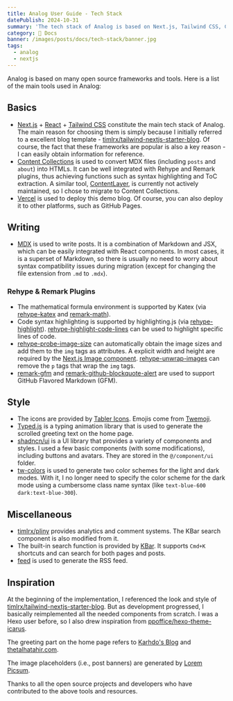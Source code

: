 ```yaml
---
title: Analog User Guide - Tech Stack
datePublish: 2024-10-31
summary: 'The tech stack of Analog is based on Next.js, Tailwind CSS, Content Collections and many other open source foundations.'
category: 🌈 Docs
banner: /images/posts/docs/tech-stack/banner.jpg
tags:
  - analog
  - nextjs
---
```


Analog is based on many open source frameworks and tools. Here is a list of the main tools used in Analog:

## Basics

- [Next.js](https://nextjs.org/docs) + [React](https://react.dev) + [Tailwind CSS](https://tailwindcss.com/docs) constitute the main tech stack of Analog. The main reason for choosing them is simply because I initially referred to a excellent blog template - [timlrx/tailwind-nextjs-starter-blog](https://github.com/timlrx/tailwind-nextjs-starter-blog). Of course, the fact that these frameworks are popular is also a key reason - I can easily obtain information for reference.
- [Content Collections](https://www.content-collections.dev) is used to convert MDX files (including `posts` and `about`) into HTMLs. It can be well integrated with Rehype and Remark plugins, thus achieving functions such as syntax highlighting and ToC extraction. A similar tool, [ContentLayer](https://contentlayer.dev/docs), is currently not actively maintained, so I chose to migrate to Content Collections.
- [Vercel](https://vercel.com) is used to deploy this demo blog. Of course, you can also deploy it to other platforms, such as GitHub Pages.

## Writing

- [MDX](https://mdxjs.com) is used to write posts. It is a combination of Markdown and JSX, which can be easily integrated with React components. In most cases, it is a superset of Markdown, so there is usually no need to worry about syntax compatibility issues during migration (except for changing the file extension from `.md` to `.mdx`).

### Rehype & Remark Plugins

- The mathematical formula environment is supported by Katex (via [rehype-katex](https://www.npmjs.com/package/rehype-katex) and [remark-math](https://www.npmjs.com/package/remark-math)).
- Code syntax highlighting is supported by highlighting.js (via [rehype-highlight](https://www.npmjs.com/package/rehype-highlight)). [rehype-highlight-code-lines](https://www.npmjs.com/package/rehype-highlight-code-lines) can be used to highlight specific lines of code.
- [rehype-probe-image-size](https://www.npmjs.com/package/rehype-probe-image-size) can automatically obtain the image sizes and add them to the `img` tags as attributes. A explicit width and height are required by the [Next.js Image component](https://nextjs.org/docs/app/api-reference/components/image). [rehype-unwrap-images](https://www.npmjs.com/package/rehype-unwrap-images) can remove the `p` tags that wrap the `img` tags.
- [remark-gfm](https://www.npmjs.com/package/remark-gfm) and [remark-github-blockquote-alert](https://www.npmjs.com/package/remark-github-blockquote-alert) are used to support GitHub Flavored Markdown (GFM).

## Style

- The icons are provided by [Tabler Icons](https://tabler.io/icons). Emojis come from [Twemoji](https://github.com/jdecked/twemoji).
- [Typed.js](https://github.com/mattboldt/typed.js) is a typing animation library that is used to generate the scrolled greeting text on the home page.
- [shadncn/ui](https://ui.shadcn.com/docs) is a UI library that provides a variety of components and styles. I used a few basic components (with some modifications), including buttons and avatars. They are stored in the `@/component/ui` folder.
- [tw-colors](https://github.com/L-Blondy/tw-colors) is used to generate two color schemes for the light and dark modes. With it, I no longer need to specify the color scheme for the dark mode using a cumbersome class name syntax (like `text-blue-600 dark:text-blue-300`).

## Miscellaneous

- [timlrx/pliny](https://github.com/timlrx/pliny) provides analytics and comment systems. The KBar search component is also modified from it.
- The built-in search function is provided by [KBar](https://kbar.vercel.app). It supports `Cmd+K` shortcuts and can search for both pages and posts.
- [feed](https://github.com/jpmonette/feed) is used to generate the RSS feed.

## Inspiration

At the beginning of the implementation, I referenced the look and style of [timlrx/tailwind-nextjs-starter-blog](https://github.com/timlrx/tailwind-nextjs-starter-blog). But as development progressed, I basically reimplemented all the needed components from scratch. I was a Hexo user before, so I also drew inspiration from [ppoffice/hexo-theme-icarus](https://github.com/ppoffice/hexo-theme-icarus).

The greeting part on the home page refers to [Karhdo's Blog](https://karhdo.dev) and [thetalhatahir.com](https://www.thetalhatahir.com).

The image placeholders (i.e., post banners) are generated by [Lorem Picsum](https://picsum.photos).

Thanks to all the open source projects and developers who have contributed to the above tools and resources.
